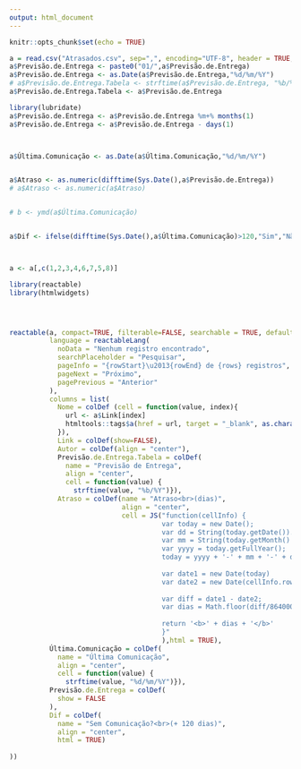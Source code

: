 ---
output: html_document
---

```{r setup, include=FALSE}
knitr::opts_chunk$set(echo = TRUE)
```

```{r, echo=FALSE, message=FALSE, warning=FALSE}
a = read.csv("Atrasados.csv", sep=",", encoding="UTF-8", header = TRUE, strip.white=TRUE)
a$Previsão.de.Entrega <- paste0("01/",a$Previsão.de.Entrega)
a$Previsão.de.Entrega <- as.Date(a$Previsão.de.Entrega,"%d/%m/%Y")
# a$Previsão.de.Entrega.Tabela <- strftime(a$Previsão.de.Entrega, "%b/%Y")
a$Previsão.de.Entrega.Tabela <- a$Previsão.de.Entrega

library(lubridate)
a$Previsão.de.Entrega <- a$Previsão.de.Entrega %m+% months(1)
a$Previsão.de.Entrega <- a$Previsão.de.Entrega - days(1)



a$Última.Comunicação <- as.Date(a$Última.Comunicação,"%d/%m/%Y")


a$Atraso <- as.numeric(difftime(Sys.Date(),a$Previsão.de.Entrega))
# a$Atraso <- as.numeric(a$Atraso)


# b <- ymd(a$Última.Comunicação)


a$Dif <- ifelse(difftime(Sys.Date(),a$Última.Comunicação)>120,"Sim","Não")



a <- a[,c(1,2,3,4,6,7,5,8)]

library(reactable)
library(htmlwidgets)




reactable(a, compact=TRUE, filterable=FALSE, searchable = TRUE, defaultPageSize = 30,defaultSortOrder="desc",defaultSorted="Atraso",
          language = reactableLang(
            noData = "Nenhum registro encontrado",
            searchPlaceholder = "Pesquisar",
            pageInfo = "{rowStart}\u2013{rowEnd} de {rows} registros",
            pageNext = "Próximo",
            pagePrevious = "Anterior"
          ),
          columns = list(
            Nome = colDef (cell = function(value, index){
              url <- a$Link[index]
              htmltools::tags$a(href = url, target = "_blank", as.character(value))
            }),
            Link = colDef(show=FALSE),
            Autor = colDef(align = "center"),
            Previsão.de.Entrega.Tabela = colDef(
              name = "Previsão de Entrega",
              align = "center",
              cell = function(value) {
                strftime(value, "%b/%Y")}),
            Atraso = colDef(name = "Atraso<br>(dias)",
                            align = "center",
                            cell = JS("function(cellInfo) {
                                      var today = new Date();
                                      var dd = String(today.getDate()).padStart(2, '0');
                                      var mm = String(today.getMonth() + 1).padStart(2, '0'); //January is 0!
                                      var yyyy = today.getFullYear();
                                      today = yyyy + '-' + mm + '-' + dd;
      
                                      var date1 = new Date(today)
                                      var date2 = new Date(cellInfo.row['Previsão.de.Entrega'])
      
                                      var diff = date1 - date2;
                                      var dias = Math.floor(diff/86400000)
      
                                      return '<b>' + dias + '</b>'
                                      }"
                                      ),html = TRUE),
          Última.Comunicação = colDef(
            name = "Última Comunicação",
            align = "center",
            cell = function(value) {
              strftime(value, "%d/%m/%Y")}),
          Previsão.de.Entrega = colDef(
            show = FALSE
          ),
          Dif = colDef(
            name = "Sem Comunicação?<br>(+ 120 dias)",
            align = "center",
            html = TRUE)
          
))
```

